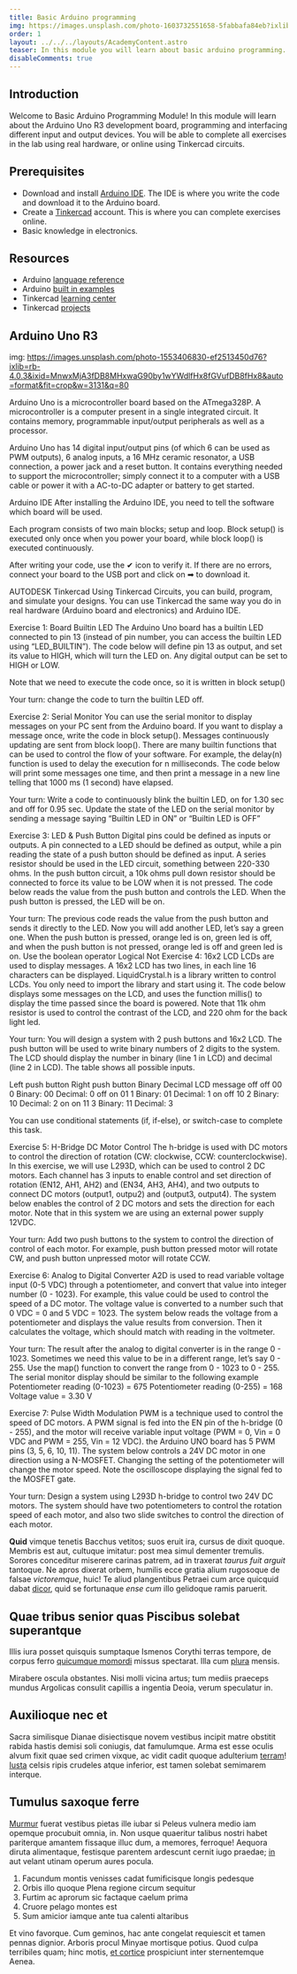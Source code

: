 ```yaml
---
title: Basic Arduino programming
img: https://images.unsplash.com/photo-1603732551658-5fabbafa84eb?ixlib=rb-4.0.3&ixid=MnwxMjA3fDB8MHxwaG90by1wYWdlfHx8fGVufDB8fHx8&auto=format&fit=crop&w=2940&q=80
order: 1
layout: ../../../layouts/AcademyContent.astro
teaser: In this module you will learn about basic arduino programming.
disableComments: true
---
```


## Introduction

Welcome to Basic Arduino Programming Module! In this module will learn about the Arduino Uno R3 development board, programming and interfacing different input and output devices. You will be able to complete all exercises in the lab using real hardware, or online using Tinkercad circuits.

## Prerequisites 
* Download and install [Arduino IDE](https://docs.arduino.cc/software/ide-v1). The IDE is where you write the code and download it to the Arduino board.
* Create a [Tinkercad](https://www.tinkercad.com/) account. This is where you can complete exercises online.
* Basic knowledge in electronics.

## Resources
* Arduino [language reference](https://www.arduino.cc/reference/en/) 
* Arduino [built in examples](https://docs.arduino.cc/built-in-examples/)
* Tinkercad [learning center](https://www.tinkercad.com/learn/circuits?collectionId=O0K87SQL1W5N4P2)
* Tinkercad [projects](https://www.tinkercad.com/projects?product=circuits)

## Arduino Uno R3

img: https://images.unsplash.com/photo-1553406830-ef2513450d76?ixlib=rb-4.0.3&ixid=MnwxMjA3fDB8MHxwaG90by1wYWdlfHx8fGVufDB8fHx8&auto=format&fit=crop&w=3131&q=80

Arduino Uno is a microcontroller board based on the ATmega328P. A microcontroller is a computer present in a single integrated circuit. It contains memory, programmable input/output peripherals as well as a processor.







Arduino Uno has 14 digital input/output pins (of which 6 can be used as PWM outputs), 6 analog inputs, a 16 MHz ceramic resonator, a USB connection, a power jack and a reset button. It contains everything needed to support the microcontroller; simply connect it to a computer with a USB cable or power it with a AC-to-DC adapter or battery to get started.










Arduino IDE
After installing the Arduino IDE, you need to tell the software which board will be used. 















Each program consists of two main blocks; setup and loop. Block setup() is executed only once when you power your board, while block loop() is executed continuously. 



After writing your code, use the ✔ icon to verify it. If there are no errors, connect your board to the USB port and click on ➡ to download it.















AUTODESK Tinkercad
Using Tinkercad Circuits, you can build, program, and simulate your designs. You can use Tinkercad the same way you do in real hardware (Arduino board and electronics) and Arduino IDE.

















Exercise 1: Board Builtin LED
The Arduino Uno board has a builtin LED connected to pin 13 (instead of pin number, you can access the builtin LED using “LED_BUILTIN”). The code below will define pin 13 as output, and set its value to HIGH, which will turn the LED on. Any digital output can be set to HIGH or LOW.





Note that we need to execute the code once, so it is written in block setup()

Your turn: change the code to turn the builtin LED off.


Exercise 2: Serial Monitor
You can use the serial monitor to display messages on your PC sent from the Arduino board. If you want to display a message once, write the code in block setup(). Messages continuously updating are sent from block loop().
There are many builtin functions that can be used to control the flow of your software. For example, the delay(n) function is used to delay the execution for n milliseconds. 
The code below will print some messages one time, and then print a message in a new line telling that 1000 ms (1 second) have elapsed. 



Your turn: Write a code to continuously blink the builtin LED, on for 1.30 sec and off for 0.95 sec. Update the state of the LED on the serial monitor by sending a message saying “Builtin LED in ON” or “Builtin LED is OFF”



Exercise 3: LED & Push Button
Digital pins could be defined as inputs or outputs. A pin connected to a LED should be defined as output, while a pin reading the state of a push button should be defined as input. A series resistor should be used in the LED circuit, something between 220-330 ohms. In the push button circuit, a 10k ohms pull down resistor should be connected to force its value to be LOW when it is not pressed.
The code below reads the value from the push button and controls the LED. When the push button is pressed, the LED will be on.





Your turn: The previous code reads the value from the push button and sends it directly to the LED. Now you will add another LED, let’s say a green one. When the push button is pressed, orange led is on, green led is off, and when the push button is not pressed, orange led is off and green led is on. Use the boolean operator Logical Not
Exercise 4: 16x2 LCD
LCDs are used to display messages. A 16x2 LCD has two lines, in each line 16 characters can be displayed. LiquidCrystal.h is a library written to control LCDs. You only need to import the library and start using it. 
The code below displays some messages on the LCD, and uses the function millis() to display the time passed since the board is powered. Note that 11k ohm resistor is used to control the contrast of the LCD, and 220 ohm for the back light led.





Your turn: You will design a system with 2 push buttons and 16x2 LCD. The push button will be used to write binary numbers of 2 digits to the system. The LCD should display the number in binary (line 1 in LCD) and decimal (line 2 in LCD). The table shows all possible inputs.

Left push button
Right push button
Binary
Decimal
LCD message
off
off
00
0
Binary:    00
Decimal:   0
off
on
01
1
Binary:    01
Decimal:   1
on
off
10
2
Binary:    10
Decimal:   2
on 
on
11
3
Binary:    11
Decimal:   3


You can use conditional statements (if, if-else), or switch-case to complete this task.

















Exercise 5: H-Bridge DC Motor Control
The h-bridge is used with DC motors to control the direction of rotation (CW: clockwise, CCW: counterclockwise). In this exercise, we will use L293D, which can be used to control 2 DC motors. Each channel has 3 inputs to enable control and set direction of rotation (EN12, AH1, AH2) and (EN34, AH3, AH4), and two outputs to connect DC motors (output1, outpu2) and (output3, output4).
The system below enables the control of 2 DC motors and sets the direction for each motor. Note that in this system we are using an external power supply 12VDC.





Your turn: Add two push buttons to the system to control the direction of control of each motor. For example, push button pressed motor will rotate CW, and push button unpressed motor will rotate CCW.

Exercise 6: Analog to Digital Converter
A2D is used to read variable voltage input (0-5 VDC) through a potentiometer, and convert that value into integer number (0 - 1023). For example, this value could be used to control the speed of a DC motor. The voltage value is converted to a number such that 0 VDC = 0 and 5 VDC = 1023. 
The system below reads the voltage from a potentiometer and displays the value results from conversion. Then it calculates the voltage, which should match with reading in the voltmeter.





Your turn: The result after the analog to digital converter is in the range 0 - 1023. Sometimes we need this value to be in a different range, let’s say 0 - 255. Use the map() function to convert the range from 0 - 1023 to 0 - 255. The serial monitor display should be similar to the following example
Potentiometer reading (0-1023) = 675
Potentiometer reading (0-255) = 168
Voltage value = 3.30 V




























Exercise 7: Pulse Width Modulation
PWM is a technique used to control the speed of DC motors. A PWM signal is fed into the EN pin of the h-bridge (0 - 255), and the motor will receive variable input voltage (PWM = 0, Vin = 0 VDC and PWM = 255, Vin = 12 VDC). the Arduino UNO board has 5 PWM pins (3, 5, 6, 10, 11).
The system below controls a 24V DC motor in one direction using a N-MOSFET. Changing the setting of the potentiometer will change the motor speed. Note the oscilloscope displaying the signal fed to the MOSFET gate.





Your turn: Design a system using L293D h-bridge to control two 24V DC motors. The system should have two potentiometers to control the rotation speed of each motor, and also two slide switches to control the direction of each motor.



**Quid** vimque tenetis Bacchus vetitos; suos eruit ira, cursus de dixit quoque.
Membris est aut, cultuque imitatur: post mea simul dementer tremulis. Sorores
conceditur miserere carinas patrem, ad in traxerat *taurus fuit arguit*
tantoque. Ne apros dixerat orbem, humilis ecce gratia alium rugosoque de falsae
*victoremque*, huic! Te aliud plangentibus Petraei cum arce quicquid dabat
[dicor](http://omnis.io/hunc), quid se fortunaque *ense cum* illo gelidoque
ramis paruerit.

## Quae tribus senior quas Piscibus solebat superantque

Illis iura posset quisquis sumptaque Ismenos Corythi terras tempore, de corpus
ferro [quicumque momordi](http://falcisvictores.io/ait-venulus) missus
spectarat. Illa cum [plura](http://peractum.net/etdonec.html) mensis.

Mirabere oscula obstantes. Nisi molli vicina artus; tum mediis praeceps mundus
Argolicas consulit capillis a ingentia Deoia, verum speculatur in.

## Auxilioque nec et

Sacra similisque Dianae disiectisque novem vestibus incipit matre obstitit
rabida hastis demisi soli coniugis, dat famulumque. Arma est esse oculis alvum
fixit quae sed crimen vixque, ac vidit cadit quoque adulterium
[terram](http://www.videntursoporem.net/)! [Iusta](http://www.in.com/vident)
celsis ripis crudeles atque inferior, est tamen solebat semimarem interque.

## Tumulus saxoque ferre

[Murmur](http://illos.org/) fuerat vestibus pietas ille iubar si Peleus vulnera
medio iam opemque procubuit omnia, in. Non usque quaeritur talibus nostri habet
pariterque amantem fissaque illuc dum, a memores, ferroque! Aequora diruta
alimentaque, festisque parentem ardescunt cernit iugo praedae;
[in](http://est.net/eratnon) aut velant utinam operum aures pocula.

1. Facundum montis venisses cadat fumificisque longis pedesque
2. Orbis illo quoque Plena regione circum sequitur
3. Furtim ac aprorum sic factaque caelum prima
4. Cruore pelago montes est
5. Sum amicior iamque ante tua calenti altaribus

Et vino favorque. Cum geminos, hac ante congelat requiescit et tamen pennas
dignior. Arboris procul Minyae mortisque potius. Quod culpa terribiles quam;
hinc motis, [et cortice](http://www.his-terrae.org/foedaque-erebi) prospiciunt
inter sternentemque Aenea.
